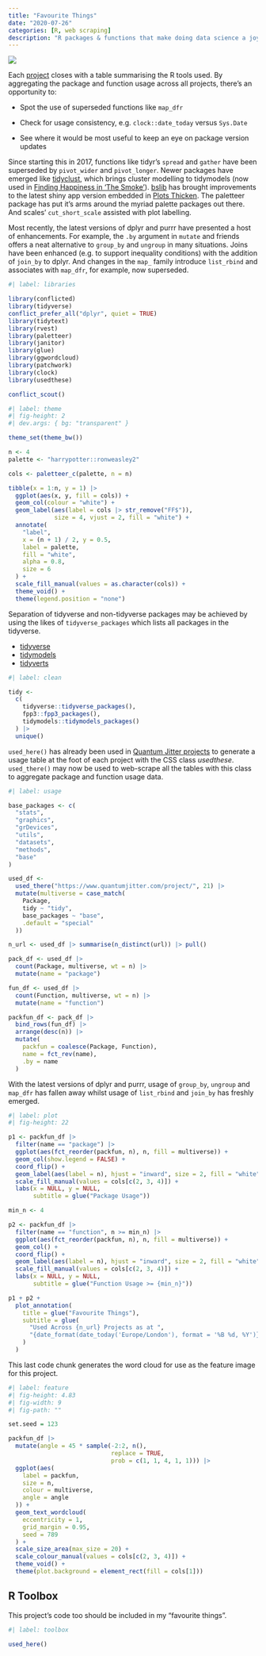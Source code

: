 ```yaml
---
title: "Favourite Things"
date: "2020-07-26"
categories: [R, web scraping]
description: "R packages & functions that make doing data science a joy based on usage across projects"
---
```


![](feature-1.png){fig-alt="Wordcloud emphasising this site's most used R packages and functions"}

Each [project](/project/) closes with a table summarising the R tools used. By aggregating the package and function usage across all projects, there's an opportunity to:

-   Spot the use of superseded functions like `map_dfr`

-   Check for usage consistency, e.g. `clock::date_today` versus `Sys.Date`

-   See where it would be most useful to keep an eye on package version updates

Since starting this in 2017, functions like tidyr's `spread` and `gather` have been superseded by `pivot_wider` and `pivot_longer`. Newer packages have emerged like [tidyclust](https://github.com/EmilHvitfeldt/tidyclust), which brings cluster modelling to tidymodels (now used in [Finding Happiness in 'The Smoke'](https://www.quantumjitter.com/project/happiness/)). [bslib](https://rstudio.github.io/bslib/) has brought improvements to the latest shiny app version embedded in [Plots Thicken](https://www.quantumjitter.com/project/thicken/). The paletteer package has put it's arms around the myriad palette packages out there. And scales' `cut_short_scale` assisted with plot labelling.

Most recently, the latest versions of dplyr and purrr have presented a host of enhancements. For example, the `.by` argument in `mutate` and friends offers a neat alternative to `group_by` and `ungroup` in many situations. Joins have been enhanced (e.g. to support inequality conditions) with the addition of `join_by` to dplyr. And changes in the `map_` family introduce `list_rbind` and associates with `map_dfr`, for example, now superseded.

```r
#| label: libraries

library(conflicted)
library(tidyverse)
conflict_prefer_all("dplyr", quiet = TRUE)
library(tidytext)
library(rvest)
library(paletteer)
library(janitor)
library(glue)
library(ggwordcloud)
library(patchwork)
library(clock)
library(usedthese)

conflict_scout()
```

```r
#| label: theme
#| fig-height: 2
#| dev.args: { bg: "transparent" }

theme_set(theme_bw())

n <- 4
palette <- "harrypotter::ronweasley2"

cols <- paletteer_c(palette, n = n)

tibble(x = 1:n, y = 1) |>
  ggplot(aes(x, y, fill = cols)) +
  geom_col(colour = "white") +
  geom_label(aes(label = cols |> str_remove("FF$")), 
             size = 4, vjust = 2, fill = "white") +
  annotate(
    "label",
    x = (n + 1) / 2, y = 0.5,
    label = palette,
    fill = "white",
    alpha = 0.8,
    size = 6
  ) +
  scale_fill_manual(values = as.character(cols)) +
  theme_void() +
  theme(legend.position = "none")
```

Separation of tidyverse and non-tidyverse packages may be achieved by using the likes of `tidyverse_packages` which lists all packages in the tidyverse.

-   [tidyverse](https://www.tidyverse.org/packages/)
-   [tidymodels](https://www.tidymodels.org/packages/)
-   [tidyverts](https://tidyverts.org)

```r
#| label: clean

tidy <-
  c(
    tidyverse::tidyverse_packages(),
    fpp3::fpp3_packages(),
    tidymodels::tidymodels_packages()
  ) |>
  unique()
```

`used_here()` has already been used in [Quantum Jitter projects](https://www.quantumjitter.com/project/) to generate a usage table at the foot of each project with the CSS class *usedthese*. `used_there()` may now be used to web-scrape all the tables with this class to aggregate package and function usage data.

```r
#| label: usage

base_packages <- c(
  "stats",
  "graphics",
  "grDevices",
  "utils",
  "datasets",
  "methods",
  "base"
)

used_df <-
  used_there("https://www.quantumjitter.com/project/", 21) |>
  mutate(multiverse = case_match(
    Package,
    tidy ~ "tidy",
    base_packages ~ "base",
    .default = "special"
  ))

n_url <- used_df |> summarise(n_distinct(url)) |> pull()

pack_df <- used_df |>
  count(Package, multiverse, wt = n) |>
  mutate(name = "package")

fun_df <- used_df |>
  count(Function, multiverse, wt = n) |>
  mutate(name = "function")

packfun_df <- pack_df |>
  bind_rows(fun_df) |>
  arrange(desc(n)) |>
  mutate(
    packfun = coalesce(Package, Function),
    name = fct_rev(name),
    .by = name
  )
```

With the latest versions of dplyr and purrr, usage of `group_by`, `ungroup` and `map_dfr` has fallen away whilst usage of `list_rbind` and `join_by` has freshly emerged.

```r
#| label: plot
#| fig-height: 22

p1 <- packfun_df |>
  filter(name == "package") |> 
  ggplot(aes(fct_reorder(packfun, n), n, fill = multiverse)) +
  geom_col(show.legend = FALSE) +
  coord_flip() +
  geom_label(aes(label = n), hjust = "inward", size = 2, fill = "white") +
  scale_fill_manual(values = cols[c(2, 3, 4)]) +
  labs(x = NULL, y = NULL, 
       subtitle = glue("Package Usage"))

min_n <- 4

p2 <- packfun_df |>
  filter(name == "function", n >= min_n) |> 
  ggplot(aes(fct_reorder(packfun, n), n, fill = multiverse)) +
  geom_col() +
  coord_flip() +
  geom_label(aes(label = n), hjust = "inward", size = 2, fill = "white") +
  scale_fill_manual(values = cols[c(2, 3, 4)]) +
  labs(x = NULL, y = NULL, 
       subtitle = glue("Function Usage >= {min_n}"))

p1 + p2 +
  plot_annotation(
    title = glue("Favourite Things"),
    subtitle = glue(
      "Used Across {n_url} Projects as at ",
      "{date_format(date_today('Europe/London'), format = '%B %d, %Y')}"
    )
  )
```

This last code chunk generates the word cloud for use as the feature image for this project.

```r
#| label: feature
#| fig-height: 4.83
#| fig-width: 9
#| fig-path: ""

set.seed = 123

packfun_df |>
  mutate(angle = 45 * sample(-2:2, n(), 
                             replace = TRUE, 
                             prob = c(1, 1, 4, 1, 1))) |>
  ggplot(aes(
    label = packfun,
    size = n,
    colour = multiverse,
    angle = angle
  )) +
  geom_text_wordcloud(
    eccentricity = 1,
    grid_margin = 0.95,
    seed = 789
  ) +
  scale_size_area(max_size = 20) +
  scale_colour_manual(values = cols[c(2, 3, 4)]) +
  theme_void() +
  theme(plot.background = element_rect(fill = cols[1]))
```

## R Toolbox

This project's code too should be included in my "favourite things".

```r
#| label: toolbox

used_here()
```
